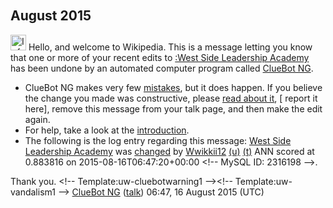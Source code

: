 <article id="47538695" title=User talk:Wwikkii12>
	<talkpage id="47538695" title="User talk:Wwikkii12">


== August 2015 ==
[[File:Information.svg|left|25px|alt=]] Hello, and welcome to Wikipedia. This is a message letting you know that one or more of your recent edits to [[:West Side Leadership Academy]] has been undone by an automated computer program called [[User:ClueBot NG|ClueBot NG]].
{{clear}}
* ClueBot NG makes very few [[User:ClueBot NG#Information About False Positives|mistakes]], but it does happen. If you believe the change you made was constructive, please [[User:ClueBot NG#Information About False Positives|read about it]], [{{User:ClueBot NG/Warnings/FPReport|2316198}} report it here], remove this message from your talk page, and then make the edit again.
* For help, take a look at the [[Wikipedia:Introduction|introduction]].
* The following is the log entry regarding this message: [[West Side Leadership Academy]] was [https://en.wikipedia.org/w/index.php?title=West+Side+Leadership+Academy&amp;diff=676322257&amp;oldid=540040433 changed] by [[Special:Contributions/Wwikkii12|Wwikkii12]] [[User:Wwikkii12|(u)]] [[User talk:Wwikkii12|(t)]] ANN scored at 0.883816 on 2015-08-16T06:47:20+00:00 &lt;!-- MySQL ID: 2316198 --&gt;.
Thank you. &lt;!-- Template:uw-cluebotwarning1 --&gt;&lt;!-- Template:uw-vandalism1 --&gt; [[User:ClueBot NG|ClueBot NG]] ([[User talk:ClueBot NG|talk]]) 06:47, 16 August 2015 (UTC)
	</talkpage>
</article>